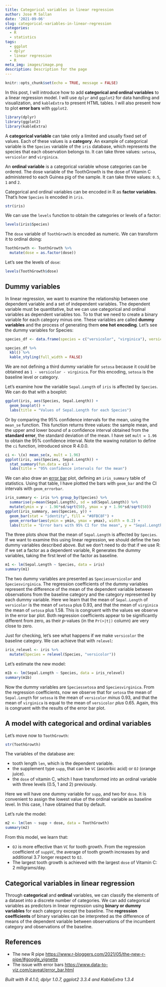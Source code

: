 ```yaml
---
title: Categorical variables in linear regression
author: Jose M Sallan
date: '2021-09-06'
slug: categorical-variables-in-linear-regression
categories:
  - R
  - statistics
tags:
  - ggplot
  - dplyr
  - linear regression
  - R
meta_img: images/image.png
description: Description for the page
---
```


```r
knitr::opts_chunk$set(echo = TRUE, message = FALSE)
```

In this post, I will introduce how to add **categorical and ordinal variables** to a linear regression model. I will use `dplyr` and `ggplot2` for data handling and visualization, and `kableExtra` to present HTML tables. I will also present how to plot **error bars** with `ggplot2`.

```r
library(dplyr)
library(ggplot2)
library(kableExtra)
```

A **categorical variable** can take only a limited and usually fixed set of values. Each of these values is a **category**. An example of categorical variable is the `Species` variable of the `iris` database, which represents the species that each observation belongs to. It can take three values: `setosa`, `versicolor` and `virginica`.

An **ordinal variable** is a categorical variable whose categories can be ordered. The dose variable of the ToothGrowth is the dose of Vitamin C administered to each Guinea pig of the sample. It can take three values: `0.5`, `1` and `2`.

Categorical and ordinal variables can be encoded in R as **factor variables**. That's how `Species` is encoded in `iris`. 

```r
str(iris)
```

We can use the `levels` function to obtain the categories or levels of a factor:

```r
levels(iris$Species)
```

The `dose` variable of `ToothGrowth` is encoded as numeric. We can transform it to ordinal doing:

```r
ToothGrowth <- ToothGrowth %>%
  mutate(dose = as.factor(dose))
```

Let's see the levels of `dose`:

```r
levels(ToothGrowth$dose)
```

## Dummy variables

In linear regression, we want to examine the relationship between one dependent variable and a set of independent variables. The dependent variable must be quantitative, but we can use categorical and ordinal variables as dependent variables too. To to that we need to create a binary variable for each category minus one. These variables are called **dummy variables** and the process of generating them **one hot encoding**. Let's see the dummy variables for Species:

```r
species_df <- data.frame(species = c("versicolor", "virginica"), versicolor = c(1, 0), virginica = c(0, 1))

species_df %>% 
  kbl() %>%
  kable_styling(full_width = FALSE)
```

We are not defining a third dummy variable for `setosa` because it could be obtained as `1 - versicolor - virginica`. For this encoding, `setosa` is the baseline level or category.

Let's examine how the variable `Sepal.Length` of `iris` is affected by `Species`. We can do that with a boxplot:

```r
ggplot(iris, aes(Species, Sepal.Length)) +
  geom_boxplot() +
  labs(title = "Values of Sepal.Length for each Species")
```

Or by comparing the 95% confidence intervals for the mean, using the `mean_se` function. This function returns three values: the sample mean, and the upper amd lower bound of a confidence interval obtained from the **standard error**, the standard deviation of the mean. I have set `mult = 1.96` to obtain the 95% confidence interval. Note the wawing notation to define the `ci` function, introduced since R 4.0.0.

```r
ci <- \(x) mean_se(x, mult = 1.96)
ggplot(iris, aes(Species, Sepal.Length)) +
  stat_summary(fun.data = ci) +
  labs(title = "95% confidence intervals for the mean")
```

We can also draw an [error bar](https://www.data-to-viz.com/caveat/error_bar.html) plot, defining an `iris_summary` table of statistics. Using that table, I have plotted the bars with `geom_bar` and the CI intervals with `geom_errorbar`.

```r
iris_summary <- iris %>% group_by(Species) %>%
  summarise(y=mean(Sepal.Length), sd = sd(Sepal.Length)) %>%
  mutate(ymin = y - 1.96*sd/sqrt(50), ymax = y + 1.96*sd/sqrt(50))
ggplot(iris_summary, aes(Species, y)) +
  geom_bar(stat = "identity", fill = "#8FBC8F") +
  geom_errorbar(aes(ymin = ymin, ymax = ymax), width = 0.2) +
  labs(title = "Error bars with 95% CI for the mean", y = "Sepal.Length")
```

The three plots show that the mean of `Sepal.Length` is affected by `Species`. If we want to examine this using linear regression, we should define the two dummy variables described above. But we don't need to do that if we use R: if we set a factor as a dependent variable, R generates the dummy variables, taking the first level of the factor as baseline.

```r
m1 <- lm(Sepal.Length ~ Species, data = iris)
summary(m1)
```

The two dummy variables are presented as `Speciesversicolor` and `Speciesvirginica`. The regression coefficients of the dummy variables represent the difference of the mean of the dependent variable between observations from the baseline category and the category represented by each dummy variable. Here we learn that the mean of `Sepal.Length` of `versicolor` is the mean of `setosa` plus 0.93, and that the mean of `virginica` the mean of `setosa` plus 1.58. This is congruent with the values we observe in the error bar plot. Both regression coefficients appear to be significantly different from zero, as their *p*-values (in the `Pr(>|t|)` column) are very close to zero.

Just for checking, let's see what happens if we make `versicolor` the baseline category. We can achieve that with `relevel`:

```r
iris_relevel <- iris %>%
  mutate(Species = relevel(Species, "versicolor"))
```

Let's estimate the new model:

```r
m1b <- lm(Sepal.Length ~ Species, data = iris_relevel)
summary(m1b)
```

Now the dummy variables are `Speciessetosa` and `Speciesvirginica`. From the regression coefficients, now we observe that for `setosa` the mean of `Sepal.Length` for `setosa` is the mean of `versicolor` *minus* 0.93, and that the mean of `virginica` is equal to the mean of `versicolor` *plus* 0.65. Again, this is congruent with the results of the error bar plot.

## A model with categorical and ordinal variables

Let's move now to `ToothGrowth`:

```r
str(ToothGrowth)
```

The variables of the database are:

* tooth length `len`, which is the dependent variable.
* the supplement type `supp`, that can be `VC` (ascorbic acid) or `OJ` (orange juice).
* the `dose` of vitamin C, which I have transformed into an ordinal variable with three levels (0.5, 1 and 2) previously.

Here we will have one dummy variable for `supp`, and two for `dose`. It is convenient to assign the lowest value of the ordinal variable as baseline level. In this case, I have obtained that by default.

Let's rule the model:

```r
m2 <- lm(len ~ supp + dose, data = ToothGrowth)
summary(m2)
```

From this model, we learn that:

* `OJ` is more effective than `VC` for tooth growth. From the regression coefficient of `suppVC`, the average of tooth growth increases by and additional 3.7 longer respect to `OJ`.
* The largest tooth growth is achieved with the largest `dose` of Vitamin C: 2 miligrams/day.

## Categorical variables in linear regression

Through **categorical** and **ordinal** variables, we can classify the elements of a dataset into a discrete number of categories. We can add categorical variables as predictors in linear regression using **binary or dummy variables** for each category except the baseline. The **regression coefficients** of binary variables can be interpreted as the difference of means of the dependent variable between observations of the incumbent category and observations of the baseline.


## References 

* The new R pipe <https://www.r-bloggers.com/2021/05/the-new-r-pipe/#google_vignette>
* The issue with error bars <https://www.data-to-viz.com/caveat/error_bar.html>

*Built with R 4.1.0, dplyr 1.0.7, ggplot2 3.3.4 and KableExtra 1.3.4*

